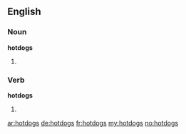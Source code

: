 ==English==

===Noun===
'''hotdogs'''

# {{plural of|[[hotdog]]}}

===Verb===
'''hotdogs'''

# {{third-person singular of|[[hotdog]]}}

[[ar:hotdogs]]
[[de:hotdogs]]
[[fr:hotdogs]]
[[my:hotdogs]]
[[no:hotdogs]]